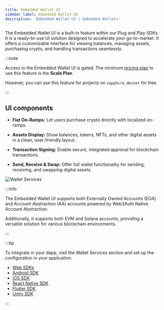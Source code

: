 ```yaml
---
title: Embedded Wallet UI
sidebar_label: Embedded Wallet UI
description: 'Embedded Wallet UI | Embedded Wallets'
---
```


The Embedded Wallet UI is a built-in feature within our Plug and Play SDKs. It is a ready-to-use UI solution designed to accelerate your go-to-market. It offers a customizable interface for viewing balances, managing assets, purchasing crypto, and handling transactions seamlessly.

:::note

Access to the Embedded Wallet UI is gated. The minimum [pricing plan](https://web3auth.io/pricing.html) to use this feature is the **Scale Plan**.

However, you can use this feature for projects on `sapphire_devnet` for free.

:::

## UI components

- **Fiat On-Ramps:** Let users purchase crypto directly with localized on-ramps.

- **Assets Display:** Show balances, tokens, NFTs, and other digital assets in a clean, user-friendly layout.

- **Transaction Signing:** Enable secure, integrated approval for blockchain transactions.

- **Send, Receive & Swap:** Offer full wallet functionality for sending, receiving, and swapping digital assets.

![Wallet Services](/img/wallet-services/wallet-services.png)

:::info

The Embedded Wallet UI supports both Externally Owned Accounts (EOA) and Account Abstraction (AA) accounts powered by Web3Auth Native Account Abstraction.

Additionally, it supports both EVM and Solana accounts, providing a versatile solution for various blockchain environments.

:::

:::tip

To integrate in your dapp, visit the Wallet Services section and set up the configuration in your application.

- [Web SDKs](/embedded-wallets/sdk/react/advanced/wallet-services)
- [Android SDK](/embedded-wallets/sdk/android/usage#launch-wallet-services)
- [iOS SDK](/embedded-wallets/sdk/ios/usage#launch-wallet-services)
- [React Native SDK](/embedded-wallets/sdk/react-native/usage#launching-wallet-services-ui)
- [Flutter SDK](/embedded-wallets/sdk/flutter/usage#launch-wallet-services)
- [Unity SDK](/embedded-wallets/sdk/unity/usage#launch-wallet-services)

:::
